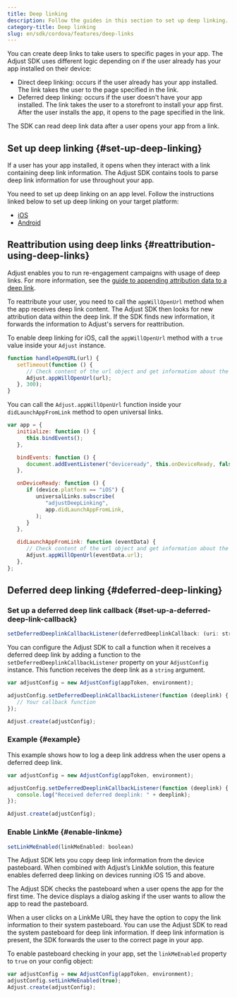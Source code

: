 ```yaml
---
title: Deep linking
description: Follow the guides in this section to set up deep linking.
category-title: Deep linking
slug: en/sdk/cordova/features/deep-links
---
```


You can create deep links to take users to specific pages in your app. The Adjust SDK uses different logic depending on if the user already has your app installed on their device:

-  Direct deep linking: occurs if the user already has your app installed. The link takes the user to the page specified in the link.
-  Deferred deep linking: occurs if the user doesn't have your app installed. The link takes the user to a storefront to install your app first. After the user installs the app, it opens to the page specified in the link.

The SDK can read deep link data after a user opens your app from a link.

## Set up deep linking {#set-up-deep-linking}

If a user has your app installed, it opens when they interact with a link containing deep link information. The Adjust SDK contains tools to parse deep link information for use throughout your app.

You need to set up deep linking on an app level. Follow the instructions linked below to set up deep linking on your target platform:

-  [iOS](/en/sdk/ios/features/deep-links)
-  [Android](/en/sdk/android/features/deep-links)

## Reattribution using deep links {#reattribution-using-deep-links}

<Callout type="seealso">

Adjust enables you to run re-engagement campaigns with usage of deep links. For more information, see the [guide to appending attribution data to a deep link](https://help.adjust.com/en/article/manage-reattributions#track-reattributions-via-deeplink-clicks).

</Callout>

To reattribute your user, you need to call the `appWillOpenUrl` method when the app receives deep link content. The Adjust SDK then looks for new attribution data within the deep link. If the SDK finds new information, it forwards the information to Adjust's servers for reattribution.

To enable deep linking for iOS, call the `appWillOpenUrl` method with a `true` value inside your `Adjust` instance.

```js
function handleOpenURL(url) {
   setTimeout(function () {
      // Check content of the url object and get information about the URL.
      Adjust.appWillOpenUrl(url);
   }, 300);
}
```

You can call the `Adjust.appWillOpenUrl` function inside your `didLaunchAppFromLink` method to open universal links.

```js
var app = {
   initialize: function () {
      this.bindEvents();
   },

   bindEvents: function () {
      document.addEventListener("deviceready", this.onDeviceReady, false);
   },

   onDeviceReady: function () {
      if (device.platform == "iOS") {
         universalLinks.subscribe(
            "adjustDeepLinking",
            app.didLaunchAppFromLink,
         );
      }
   },

   didLaunchAppFromLink: function (eventData) {
      // Check content of the url object and get information about the URL.
      Adjust.appWillOpenUrl(eventData.url);
   },
};
```

## Deferred deep linking {#deferred-deep-linking}

### Set up a deferred deep link callback {#set-up-a-deferred-deep-link-callback}

<CodeBlock title="Property declaration">

```js
setDeferredDeeplinkCallbackListener(deferredDeeplinkCallback: (uri: string) => void)
```

</CodeBlock>

You can configure the Adjust SDK to call a function when it receives a deferred deep link by adding a function to the `setDeferredDeeplinkCallbackListener` property on your `AdjustConfig` instance. This function receives the deep link as a `string` argument.

```js
var adjustConfig = new AdjustConfig(appToken, environment);

adjustConfig.setDeferredDeeplinkCallbackListener(function (deeplink) {
   // Your callback function
});

Adjust.create(adjustConfig);
```

### Example {#example}

This example shows how to log a deep link address when the user opens a deferred deep link.

```js
var adjustConfig = new AdjustConfig(appToken, environment);

adjustConfig.setDeferredDeeplinkCallbackListener(function (deeplink) {
   console.log("Received deferred deeplink: " + deeplink);
});

Adjust.create(adjustConfig);
```

### Enable LinkMe {#enable-linkme}

<CodeBlock title="Method signature">

```js
setLinkMeEnabled(linkMeEnabled: boolean)
```

</CodeBlock>

The Adjust SDK lets you copy deep link information from the device pasteboard. When combined with Adjust’s LinkMe solution, this feature enables deferred deep linking on devices running iOS 15 and above.

<Callout type="important">

The Adjust SDK checks the pasteboard when a user opens the app for the first time. The device displays a dialog asking if the user wants to allow the app to read the pasteboard.

</Callout>

When a user clicks on a LinkMe URL they have the option to copy the link information to their system pasteboard. You can use the Adjust SDK to read the system pasteboard for deep link information. If deep link information is present, the SDK forwards the user to the correct page in your app.

To enable pasteboard checking in your app, set the `linkMeEnabled` property to `true` on your config object:

```js
var adjustConfig = new AdjustConfig(appToken, environment);
adjustConfig.setLinkMeEnabled(true);
Adjust.create(adjustConfig);
```
